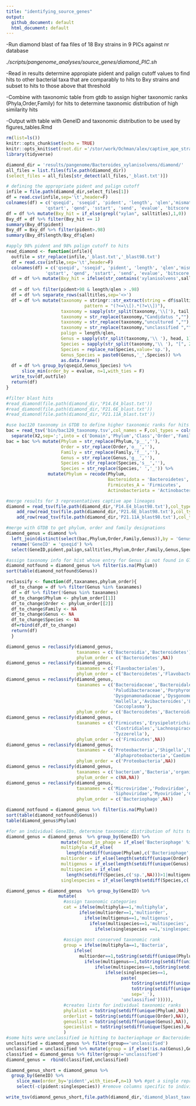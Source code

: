 ```yaml
---
title: "identifying_source_genes"
output: 
  github_document: default
  html_document: default
---
```


-Run diamond blast of faa files of 18 Bxy strains in 9 PICs against nr database

 *./scripts/pangenome_analyses/source_genes/diamond_PIC.sh*
 
-Read in results determine appropiate pident and palign cutoff values to find hits to other bacterial taxa that are comparably to hits to Bxy strains and subset to hits to those above that threshold
 
-Combine with taxonomic table from gtdb to assign higher taxonomic ranks (Phyla,Order,Family) for hits to determine taxonomic distribution of high similarity hits
 
-Output with table with GeneID and taxonomic distribution to be used by figures_tables.Rmd

```r
rm(list=ls())
knitr::opts_chunk$set(echo = TRUE)
knitr::opts_knit$set(root.dir ='/stor/work/Ochman/alex/captive_ape_strain_genomes')
library(tidyverse)
```

```r
diamond_dir = 'results/pangenome/Bacteroides_xylanisolvens/diamond/'
all_files = list.files(file.path(diamond_dir))
(select_files = all_files[str_detect(all_files,'_blast.txt')])

# defining the appropriate pident and palign cutoff
infile = file.path(diamond_dir,select_files[1])
df = read.csv(infile,sep='\t',header=F)
colnames(df) = c('qseqid', 'sseqid', 'pident', 'length', 'qlen','mismatch', 'gapopen',
               'qstart', 'qend', 'sstart', 'send', 'evalue', 'bitscore', 'salltitles')
df = df %>% mutate(Bxy_hit = if_else(grepl("xylan", salltitles),1,0))
Bxy_df = df %>% filter(Bxy_hit == 1) 
summary(Bxy_df$pident)
Bxy_df = Bxy_df %>% filter(pident>.98)
summary(Bxy_df$length/Bxy_df$qlen)

#apply 98% pident and 98% palign cutoff to hits
read_diamond <- function(infile){
  outfile = str_replace(infile,'_blast.txt','_blast98.txt')
  df = read.csv(infile,sep='\t',header=F)
  colnames(df) = c('qseqid', 'sseqid', 'pident', 'length', 'qlen','mismatch', 'gapopen',
               'qstart', 'qend', 'sstart', 'send', 'evalue', 'bitscore', 'salltitles')
  df = df %>% mutate(Bxy_hit = ifelse(str_contains('xylanisolvens',salltitles),1,0))
  
  df = df %>% filter(pident>98 & length/qlen > .98) 
  df = df %>% separate_rows(salltitles,sep='<>')
  df = df %>% mutate(taxonomy = stringr::str_extract(string = df$salltitles,
                              pattern = "(?<=\\[).*(?=\\])"),
                     taxonomy = sapply(str_split(taxonomy,'\\['), tail, 1),
                     taxonomy = str_replace(taxonomy,"Candidatus ",""),
                     taxonomy = str_replace(taxonomy,"uncultured ",""),
                     taxonomy = str_replace(taxonomy,"unclassified ",""),
                     palign = length/qlen,
                     Genus = sapply(str_split(taxonomy,'\\ '), head, 1),
                     Species = sapply(str_split(taxonomy,'\\ '), "[", 2),
                     Species = replace_na(Species,value='sp.'),
                     Genus_Species = paste0(Genus,'_',Species)) %>%
                     as.data.frame()
  df = df %>% group_by(qseqid,Genus_Species) %>% 
      slice_min(order_by = evalue, n=1,with_ties = F) 
  write_tsv(df,outfile)
  return(df)
}

#filter blast hits 
#read_diamond(file.path(diamond_dir,'P14.E4_blast.txt'))
#read_diamond(file.path(diamond_dir,'P21.6E_blast.txt'))
#read_diamond(file.path(diamond_dir,'P21.11A_blast.txt'))

#use bac120 taxonomy in GTDB to define higher taxonomic ranks for hits
bac = read_tsv('bin/bac120_taxonomy.tsv',col_names = F,col_types = cols()) %>%
  separate(X2,sep=';',into = c('Domain','Phylum','Class','Order','Family','Genus','Species'))
bac = bac %>% mutate(Phylum = str_replace(Phylum,'p__',''),
                     Order = str_replace(Order,'o__',''), 
                     Family = str_replace(Family,'f__',''), 
                     Genus = str_replace(Genus,'g__',''),
                     Species = str_replace(Species,'s__',''),
                     Species = str_replace(Species,' ','_')) %>%
                mutate(Phylum = recode(Phylum,
                                       Bacteroidota = 'Bacteroidetes',
                                       Firmicutes_A = 'Firmicutes',
                                       Actinobacteriota = 'Actinobacteria'))

#merge results for 3 representatives captive ape lineages
diamond = read_tsv(file.path(diamond_dir,'P14.E4_blast98.txt'),col_types = cols()) %>%
    add_row(read_tsv(file.path(diamond_dir,'P21.6E_blast98.txt'),col_types = cols())) %>%
    add_row(read_tsv(file.path(diamond_dir,'P21.11A_blast98.txt'),col_types = cols())) 

#merge with GTDB to get phylum, order and family designations
diamond_genus = diamond %>% 
  left_join(distinct(select(bac,Phylum,Order,Family,Genus)),by = 'Genus') %>%
  rename('GeneID' = 'qseqid') %>%
  select(GeneID,pident,palign,salltitles,Phylum,Order,Family,Genus,Species,Genus_Species) 

#assign taxonomy info for hist whose entry for Genus is not found in GTDB
diamond_notfound = diamond_genus %>% filter(is.na(Phylum))
sort(table(diamond_notfound$Genus))

reclassify <- function(df,taxanames,phylum_order){
  df_to_change = df %>% filter(Genus %in% taxanames)
  df = df %>% filter(!Genus %in% taxanames)
  df_to_change$Phylum <- phylum_order[[1]]
  df_to_change$Order <- phylum_order[[2]]
  df_to_change$Family <- NA
  df_to_change$Genus <- NA
  df_to_change$Species <- NA
  df=rbind(df,df_to_change)
  return(df)
  }

diamond_genus = reclassify(diamond_genus,
                           taxanames = c('Bacteroidia','Bacteroidetes'),
                           phylum_order = c('Bacteroidetes',NA))
diamond_genus = reclassify(diamond_genus,
                           taxanames = c('Flavobacteriales'),
                           phylum_order = c('Bacteroidetes','Flavobacteriales'))
diamond_genus = reclassify(diamond_genus,
                           taxanames = c('Bacteroidaceae','Bacteroidales','Muribaculaceae',
                                         'Paludibacteraceae','Porphyromonadaceae','Mediterranea',
                                         'Dysgonamonadaceae','Dysgonomonadaceae','Gallibacteroides',
                                         'Hallella','Avibacteroides','Limisoma','Rikenellaceae',
                                         'Caccoplasma'),
                           phylum_order = c('Bacteroidetes','Bacteroidales'))
diamond_genus = reclassify(diamond_genus,
                           taxanames = c('Firmicutes','Erysipelotrichia','Clostridia','Solobacterium',
                                         'Clostridiales','Lachnospiraceae','Oscillospiraceae',
                                         'Tyzzerella'),
                           phylum_order = c('Firmicutes',NA))
diamond_genus = reclassify(diamond_genus,
                           taxanames = c('Proteobacteria','Shigella','Dechloromonas',
                                         'Alphaproteobacteria','Caedimonadaceae'),
                           phylum_order = c('Proteobacteria',NA))
diamond_genus = reclassify(diamond_genus,
                           taxanames = c('bacterium','Bacteria','organism','Lentisphaeria'),
                           phylum_order = c(NA,NA))
diamond_genus = reclassify(diamond_genus,
                           taxanames = c('Microviridae','Podoviridae','Bacteriophage',
                                         'Siphoviridae','Myoviridae','CrAss-like','virus'),
                           phylum_order = c('Bacteriophage',NA))

diamond_notfound = diamond_genus %>% filter(is.na(Phylum))
sort(table(diamond_notfound$Genus))
table(diamond_genus$Phylum)

#for an individual GeneIDs, determine taxonomic distribution of hits to nr database
diamond_genus = diamond_genus  %>% group_by(GeneID) %>%
                     mutate(found_in_phage = if_else('Bacteriophage' %in% Phylum,1,0),
                     multiphyla =if_else(
                       length(setdiff(unique(Phylum),c('Bacteriophage',NA)))>1,1,0),
                     multiorder = if_else(length(setdiff(unique(Order),NA))>1|multiphyla==1,1,0),
                     multigenus = if_else(length(setdiff(unique(Genus),NA))>1|multiorder==1,1,0),
                     multispecies = if_else(
                       length(setdiff(Species,c('sp.',NA)))>1|multigenus==1,1,0),
                     singlespecies = if_else(length(setdiff(Species,c('sp.',NA)))==1,1,0))

diamond_genus = diamond_genus  %>% group_by(GeneID) %>%
                    mutate( 
                      #assign taxonomic categories
                      cat = ifelse(multiphyla==1,'multiphyla',
                            ifelse(multiorder==1,'multiorder',
                              ifelse(multigenus==1,'multigenus',
                                ifelse(multispecies==1,'multispecies',
                                  ifelse(singlespecies ==1,'singlespecies','unclassified'))))),
                      
                      #assign most conserved taxonomic rank
                      group = ifelse(multiphyla==1,'Bacteria',
                          ifelse(
                            multiorder==1,toString(setdiff(unique(Phylum),c(NA,'Bacteriophage'))),
                              ifelse(multigenus==1,toString(setdiff(unique(Order),NA)),
                                  ifelse(multispecies==1,toString(setdiff(unique(Genus),NA)),
                                      ifelse(singlespecies==1,
                                            paste(
                                                toString(setdiff(unique(Genus),NA)),
                                                toString(setdiff(unique(Species),c('sp.',NA))),
                                                sep='_'),
                                            'unclassified'))))),
                      #creates lists for individual taxonomic ranks
                      phylalist = toString(setdiff(unique(Phylum),NA)),
                      orderlist = toString(setdiff(unique(Order),NA)),
                      genuslist = toString(setdiff(unique(Genus),NA)),
                      specieslist = toString(setdiff(unique(Species),NA))
                      )
#some hits were unclassified ie hitting to bacteriophage or Bacteroides_sp. but no classified taxa
unclassified = diamond_genus %>% filter(group=='unclassified') 
unclassified = unclassified %>% mutate(group = if_else(!is.na(Genus),Genus_Species,Phylum))
classified = diamond_genus %>% filter(group!='unclassified')                                    
diamond_genus =  rbind(classified,unclassified) 

diamond_genus_short = diamond_genus %>%
  group_by(GeneID) %>%
    slice_max(order_by='pident',with_ties=F,n=1) %>% #get a single representative per GENEID
    select(-c(pident:singlespecies)) #remove columns specific to individual hits

write_tsv(diamond_genus_short,file.path(diamond_dir,'diamond_blast_taxonomy.txt'))

```

